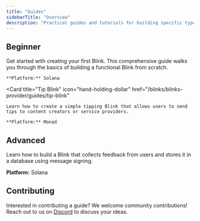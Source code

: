 ```yaml
---
title: "Guides"
sidebarTitle: "Overview"
description: "Practical guides and tutorials for building specific types of Blinks, including real-world examples and implementation patterns."
---
```


## Beginner

<CardGroup cols={2}>
  <Card
    title="Build Your First Blink"
    icon="rocket"
    href="/blinks/blinks-provider/build-your-first-blink"
  >
    Get started with creating your first Blink. This comprehensive guide walks you through the basics of building a functional Blink from scratch.
    
    **Platform:** Solana
  </Card>
  
  <Card
    title="Tip Blink"
    icon="hand-holding-dollar"
    href="/blinks/blinks-provider/guides/tip-blink"
  >
    Learn how to create a simple tipping Blink that allows users to send tips to content creators or service providers.
    
    **Platform:** Monad
  </Card>
</CardGroup>

## Advanced

<CardGroup cols={2}>
<Card
  title="Feedback Blink"
  icon="comment"
  href="/blinks/blinks-provider/guides/feedback-blink"
>
  Learn how to build a Blink that collects feedback from users and stores it in a database using message signing.
  
  **Platform:** Solana
</Card>
</CardGroup>

## Contributing

Interested in contributing a guide? We welcome community contributions! Reach out to us on [Discord](https://discord.gg/saydialect) to discuss your ideas.